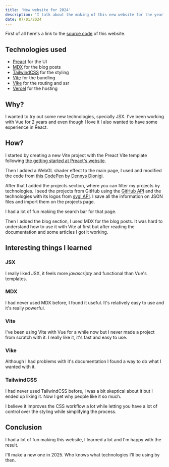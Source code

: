 ```yaml
---
title: 'New website for 2024'
description: 'I talk about the making of this new website for the year 2024'
date: 07/01/2024
---
```


First of all here's a link to the [source code](https://github.com/TortitasT/2024-personal-page/) of this website.

## Technologies used

- [Preact](https://preactjs.com/) for the UI
- [MDX](https://mdxjs.com/) for the blog posts
- [TailwindCSS](https://tailwindcss.com/) for the styling
- [Vite](https://vitejs.dev/) for the bundling
- [Vike](https://vike.dev/) for the routing and ssr
- [Vercel](https://vercel.com/) for the hosting

## Why?

I wanted to try out some new technologies, specially JSX. I've been
working with Vue for 2 years and even though I love it I also wanted to
have some experience in React.

## How?

I started by creating a new Vite project with the Preact
Vite template following [the getting started at Preact's
website](https://preactjs.com/guide/v10/getting-started#create-a-vite-powered-preact-app).

Then I added a WebGL shader effect to the main page, I used and modified
the code from [this CodePen](https://codepen.io/DedaloD/pen/PoJGKOb) by
[Dennys Dionigi](https://codepen.io/DedaloD).

After that I added the projects section, where you can filter my
projects by technologies. I seed the projects from GitHub using the
[GitHub API](https://docs.github.com/en/rest) and the technologies with
its logos from [svgl API](https://svgl.vercel.app/). I save all the
information on JSON files and import them on the projects page.

I had a lot of fun making the search bar for that page.

Then I added the blog section, I used MDX for the blog posts. It was
hard to understand how to use it with Vite at first but after reading
the documentation and some articles I got it working.

## Interesting things I learned

### JSX

I really liked JSX, it feels more _javascripty_ and functional than
Vue's templates.

### MDX

I had never used MDX before, I found it useful. It's relatively easy to
use and it's really powerful.

### Vite

I've been using Vite with Vue for a while now but I never made a project
from scratch with it. I really like it, it's fast and easy to use.

### Vike

Although I had problems with it's documentation I found a way to do what
I wanted with it.

### TailwindCSS

I had never used TailwindCSS before, I was a bit skeptical about it but
I ended up liking it. Now I get why people like it so much.

I believe it improves the CSS workflow a lot while letting you have a
lot of control over the styling while simplifying the process.

## Conclusion

I had a lot of fun making this website, I learned a lot and I'm happy
with the result.

I'll make a new one in 2025. Who knows what technologies I'll be using
by then.
